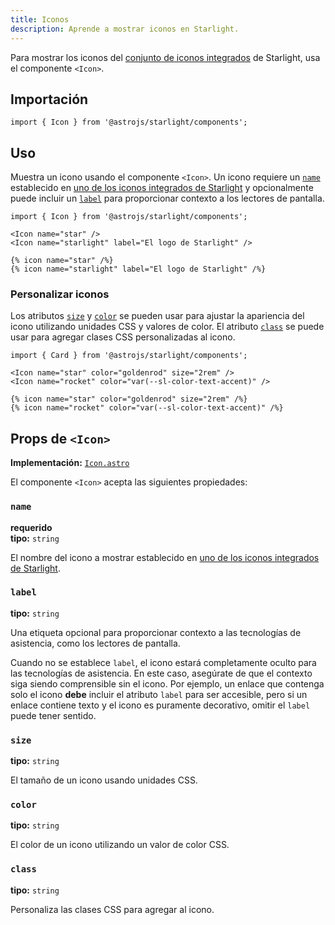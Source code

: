 ```yaml
---
title: Iconos
description: Aprende a mostrar iconos en Starlight.
---
```



Para mostrar los iconos del [conjunto de iconos integrados](/es/reference/icons/#todos-los-iconos) de Starlight, usa el componente `<Icon>`.


<Preview>

<Icon
	slot="preview"
	name="open-book"
	color="var(--sl-color-text-accent)"
	size="4rem"
/>

</Preview>

## Importación

```tsx
import { Icon } from '@astrojs/starlight/components';
```

## Uso

Muestra un icono usando el componente `<Icon>`.
Un icono requiere un [`name`](#name) establecido en [uno de los iconos integrados de Starlight](/es/reference/icons/#todos-los-iconos) y opcionalmente puede incluir un [`label`](#label) para proporcionar contexto a los lectores de pantalla.

<Preview>

```mdx
import { Icon } from '@astrojs/starlight/components';

<Icon name="star" />
<Icon name="starlight" label="El logo de Starlight" />
```

<Fragment slot="markdoc">

```markdoc
{% icon name="star" /%}
{% icon name="starlight" label="El logo de Starlight" /%}
```

</Fragment>

<Fragment slot="preview">
	<Icon name="star" />
	<Icon name="starlight" label="El logo de Starlight" />
</Fragment>

</Preview>

### Personalizar iconos

Los atributos [`size`](#size) y [`color`](#color) se pueden usar para ajustar la apariencia del icono utilizando unidades CSS y valores de color.
El atributo [`class`](#class) se puede usar para agregar clases CSS personalizadas al icono.

<Preview>

```mdx
import { Card } from '@astrojs/starlight/components';

<Icon name="star" color="goldenrod" size="2rem" />
<Icon name="rocket" color="var(--sl-color-text-accent)" />
```

<Fragment slot="markdoc">

```markdoc
{% icon name="star" color="goldenrod" size="2rem" /%}
{% icon name="rocket" color="var(--sl-color-text-accent)" /%}
```

</Fragment>

<Fragment slot="preview">
	<Icon name="star" color="goldenrod" size="2rem" />
	<Icon name="rocket" color="var(--sl-color-text-accent)" />
</Fragment>

</Preview>

## Props de `<Icon>`

**Implementación:** [`Icon.astro`](https://github.com/withastro/starlight/blob/main/packages/starlight/user-components/Icon.astro)

El componente `<Icon>` acepta las siguientes propiedades:

### `name`

**requerido**  
**tipo:** `string`

El nombre del icono a mostrar establecido en [uno de los iconos integrados de Starlight](/es/reference/icons/#todos-los-iconos).

### `label`

**tipo:** `string`

Una etiqueta opcional para proporcionar contexto a las tecnologías de asistencia, como los lectores de pantalla.

Cuando no se establece `label`, el icono estará completamente oculto para las tecnologías de asistencia.
En este caso, asegúrate de que el contexto siga siendo comprensible sin el icono.
Por ejemplo, un enlace que contenga solo el icono **debe** incluir el atributo `label` para ser accesible, pero si un enlace contiene texto y el icono es puramente decorativo, omitir el `label` puede tener sentido.

### `size`

**tipo:** `string`

El tamaño de un icono usando unidades CSS.

### `color`

**tipo:** `string`

El color de un icono utilizando un valor de color CSS.

### `class`

**tipo:** `string`

Personaliza las clases CSS para agregar al icono.
